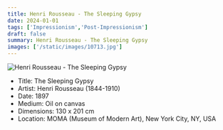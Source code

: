 ```yaml
---
title: Henri Rousseau - The Sleeping Gypsy
date: 2024-01-01
tags: ['Impressionism','Post-Impressionism']
draft: false
summary: Henri Rousseau - The Sleeping Gypsy
images: ['/static/images/10713.jpg']
---
```


![Henri Rousseau - The Sleeping Gypsy](/static/images/10713.jpg)

* Title: The Sleeping Gypsy
* Artist: Henri Rousseau (1844-1910)
* Date: 1897
* Medium: Oil on canvas
* Dimensions: 130 x 201 cm
* Location: MOMA (Museum of Modern Art), New York City, NY, USA


